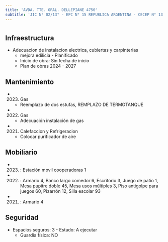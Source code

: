 ```yaml
---
title: 'AVDA. TTE. GRAL. DELLEPIANE 4750'
subtitle: 'JIC N° 02/13° - EPC N° 15 REPUBLICA ARGENTINA - CECEP N° 13 MARTIN MALHARRO'
---
```


#
## Infraestructura

* Adecuacion de instalacion electrica, cubiertas y carpinterias 
    + mejora edilicia - Planificado 
    + Inicio de obra: Sin fecha de inicio 
    + Plan de obras 2024 - 2027 






## Mantenimiento

*  (2023) Gas 
    + Reemplazo de dos estufas, REMPLAZO DE TERMOTANQUE

*  (2022) Gas 
    + Adecuación instalación de gas

*  (2021) Calefaccion y Refrigeracion 
    + Colocar purificador de aire





## Mobiliario

*  (2023) : Estación movil cooperadoras 1 

*  (2022) : Armario 4, Banco largo comedor 6, Escritorio 3, Juego de patio 1, Mesa pupitre doble 45, Mesa usos múltiples 3, Piso antigolpe para juegos 60, Pizarrón 12, Silla escolar 93 

*  (2021) : Armario 4 





## Seguridad

*  Espacios seguros: 3 - Estado: A ejecutar 
    + Guardia física: NO



